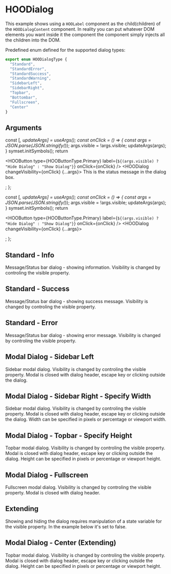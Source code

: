 
<Meta of={HooDialogStories} />

# HOODialog

This example shows using a `HOOLabel` component as the child(children) of the `HOODialogContent` component.
In reality you can put whatever DOM elements you want inside it the component the component simply injects all the children into the DOM.

Predefined enum defined for the supported dialog types:

```ts
export enum HOODialogType {
  "Standard",
  "StandardError",
  "StandardSuccess",
  "StandardWarning",
  "SidebarLeft",
  "SidebarRight",
  "Topbar",
  "Bottombar",
  "Fullscreen",
  "Center"
}
```

## Arguments

<ArgTypes of={HOODialog} />

  const [_, updateArgs] = useArgs();
  const onClick = () => {
    const args = JSON.parse(JSON.stringify(_));
    args.visible = !args.visible;
    updateArgs(args);
  }
  symset.initSymbols();
  return <div>
    <HOOButton type={HOOButtonType.Primary} label={`${(args.visible) ? "Hide Dialog" : "Show Dialog"}`} onClick={onClick} />
    <HOODialog changeVisibility={onClick} {...args}>
      <HOOIcon iconName='hoo-icon-smile' />
      <HOODialogContent>This is the status message in the dialog box.</HOODialogContent>
      <HOODialogActions>
        <HOOButton type={HOOButtonType.Icon} iconName='hoo-icon-close' onClick={onClick} />
      </HOODialogActions>
    </HOODialog>
  </div>;
};

  const [_, updateArgs] = useArgs();
  const onClick = () => {
    const args = JSON.parse(JSON.stringify(_));
    args.visible = !args.visible;
    updateArgs(args);
  }
  symset.initSymbols();
  return <div>
    <HOOButton type={HOOButtonType.Primary} label={`${(args.visible) ? "Hide Dialog" : "Show Dialog"}`} onClick={onClick} />
    <HOODialog changeVisibility={onClick} {...args}>
      <HOODialogHeader title="Dialog Header" closeIconName="hoo-icon-close" closeDisabled={false} closeOnClick={onClick} />
      <HOODialogContent>
        <HOOLabel label="Content of Dialog" />
      </HOODialogContent>
    </HOODialog>
  </div>;
};

## Standard - Info

Message/Status bar dialog - showing information. Visibility is changed by controling the visible property.

<Canvas layout="fullscreen">
  <Story of={HooDialogStories.Standard} />
</Canvas>

## Standard - Success

Message/Status bar dialog - showing success message. Visibility is changed by controling the visible property.

<Canvas layout="fullscreen">
  <Story of={HooDialogStories.StandardSuccess} />
</Canvas>

## Standard - Error

Message/Status bar dialog - showing error message. Visibility is changed by controling the visible property.

<Canvas layout="fullscreen">
  <Story of={HooDialogStories.StandardError} />
</Canvas>

## Modal Dialog - Sidebar Left

Sidebar modal dialog. Visibility is changed by controling the visible property. Modal is closed with dialog header, escape key or clicking outside the dialog.

<Canvas layout="fullscreen">
  <Story of={HooDialogStories.SidebarLeft} />
</Canvas>

## Modal Dialog - Sidebar Right - Specify Width

Sidebar modal dialog. Visibility is changed by controling the visible property. Modal is closed with dialog header, escape key or clicking outside the dialog. Width can be specified in pixels or percentage or viewport width.

<Canvas layout="fullscreen">
  <Story of={HooDialogStories.SidebarRightSpecifyWidth} />
</Canvas>

## Modal Dialog - Topbar - Specify Height

Topbar modal dialog. Visibility is changed by controling the visible property. Modal is closed with dialog header, escape key or clicking outside the dialog. Height can be specified in pixels or percentage or viewport height.

<Canvas layout="fullscreen">
  <Story of={HooDialogStories.TopbarSpecifyHeight} />
</Canvas>

## Modal Dialog - Fullscreen

Fullscreen modal dialog. Visibility is changed by controling the visible property. Modal is closed with dialog header.

<Canvas layout="fullscreen">
  <Story of={HooDialogStories.Fullscreen} />
</Canvas>

## Extending

Showing and hiding the dialog requires manipulation of a state variable for the visible property. In the example below it's set to false.

## Modal Dialog - Center (Extending)

Topbar modal dialog. Visibility is changed by controling the visible property. Modal is closed with dialog header, escape key or clicking outside the dialog. Height can be specified in pixels or percentage or viewport height.

<Canvas layout="fullscreen">
  <Story of={HooDialogStories.CenterExtending} />
</Canvas>
